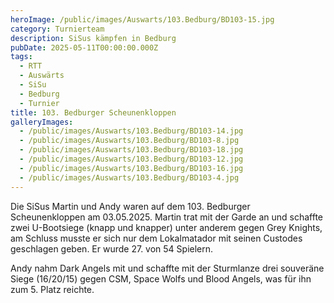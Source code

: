 ```yaml
---
heroImage: /public/images/Auswarts/103.Bedburg/BD103-15.jpg
category: Turnierteam
description: SiSus kämpfen in Bedburg
pubDate: 2025-05-11T00:00:00.000Z
tags:
  - RTT
  - Auswärts
  - SiSu
  - Bedburg
  - Turnier
title: 103. Bedburger Scheunenkloppen
galleryImages:
  - /public/images/Auswarts/103.Bedburg/BD103-14.jpg
  - /public/images/Auswarts/103.Bedburg/BD103-8.jpg
  - /public/images/Auswarts/103.Bedburg/BD103-18.jpg
  - /public/images/Auswarts/103.Bedburg/BD103-12.jpg
  - /public/images/Auswarts/103.Bedburg/BD103-16.jpg
  - /public/images/Auswarts/103.Bedburg/BD103-4.jpg
---
```


Die SiSus Martin und Andy waren auf dem 103. Bedburger Scheunenkloppen am 03.05.2025. Martin trat mit der Garde an und schaffte zwei U-Bootsiege (knapp und knapper) unter anderem gegen Grey Knights, am Schluss musste er sich nur dem Lokalmatador mit seinen Custodes geschlagen geben. Er wurde 27. von 54 Spielern.

Andy nahm Dark Angels mit und schaffte mit der Sturmlanze drei souveräne Siege (16/20/15) gegen CSM, Space Wolfs und Blood Angels, was für ihn zum 5. Platz reichte.
